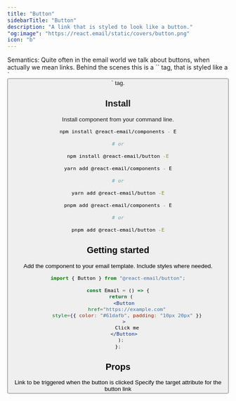```yaml
---
title: "Button"
sidebarTitle: "Button"
description: "A link that is styled to look like a button."
"og:image": "https://react.email/static/covers/button.png"
icon: "b"
---
```


<Info>
  Semantics: Quite often in the email world we talk about buttons, when actually
  we mean links. Behind the scenes this is a `<a>` tag, that is styled like a `<button>` tag.
</Info>

## Install

Install component from your command line.

<CodeGroup>

```sh npm
npm install @react-email/components - E

# or

npm install @react-email/button -E
```

```sh yarn
yarn add @react-email/components - E

# or

yarn add @react-email/button -E
```

```sh pnpm
pnpm add @react-email/components - E

# or

pnpm add @react-email/button -E
```

</CodeGroup>

## Getting started

Add the component to your email template. Include styles where needed.

```jsx
import { Button } from "@react-email/button";

const Email = () => {
  return (
    <Button
      href="https://example.com"
      style={{ color: "#61dafb", padding: "10px 20px" }}
    >
      Click me
    </Button>
  );
};
```

## Props

<ResponseField name="href" type="string" required>
  Link to be triggered when the button is clicked
</ResponseField>

<ResponseField name="target" type="string" default="_blank">
  Specify the target attribute for the button link
</ResponseField>

<Snippet file="support.mdx" />
